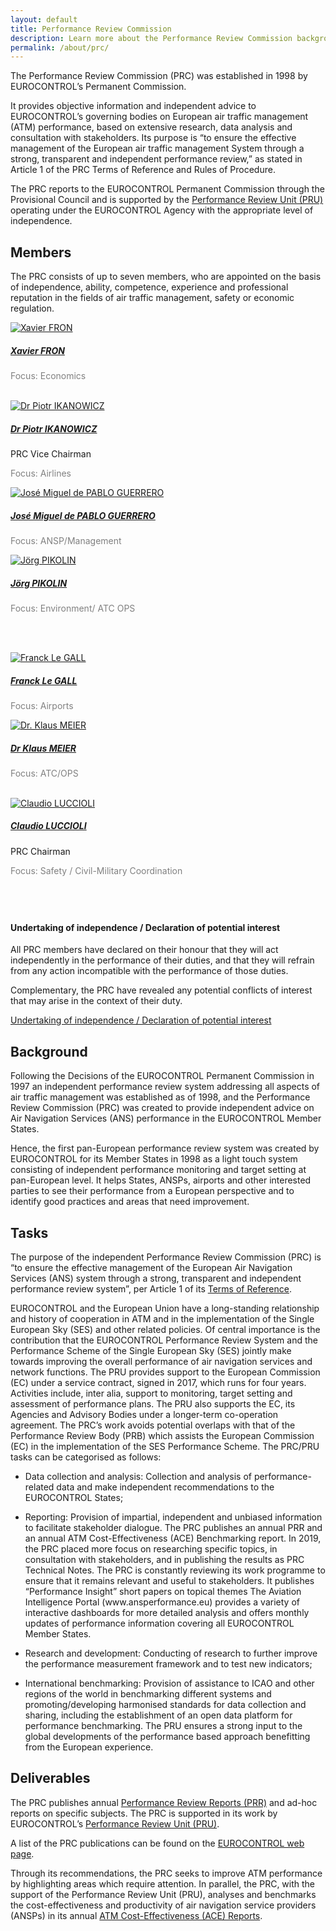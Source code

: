 ```yaml
---
layout: default
title: Performance Review Commission
description: Learn more about the Performance Review Commission background, tasks and deliverables.
permalink: /about/prc/
---
```

The Performance Review Commission (PRC) was established in 1998 by EUROCONTROL’s Permanent Commission.

It provides objective information and independent advice to EUROCONTROL’s governing bodies on European air traffic management (ATM) performance, based on extensive research, data analysis and consultation with stakeholders. Its purpose is "to ensure the effective management of the European air traffic management System through a strong, transparent and independent performance review," as stated in Article 1 of the PRC Terms of Reference and Rules of Procedure.

The PRC reports to the EUROCONTROL Permanent Commission through the Provisional Council and is supported by the [Performance Review Unit (PRU)](/about/us/) operating under the EUROCONTROL Agency with the appropriate level of independence.


## Members
The PRC consists of up to seven members, who are appointed on the basis of independence, ability, competence, experience and professional reputation in the fields of air traffic management, safety or economic regulation.

<!-- cards with PRC Members -->
<div class="container">
<div class="row">
<div class="card-deck">

<!--
<div class="card">
 <a href="/about/prc_XF"><img class="card-img-top" src="/images/prc/prc_XF.jpg" alt="Xavier FRON">
  <div class="card-body"><h5 class="card-title">Xavier FRON</h5></a><p class="card-text" style="color:grey">Focus: Economics</p><br>
  <p class="card-text" style="color:grey">Focus: Economics</p>
  [Undertaking of independence](/about/prc/#undertaking-of-independence-declaration-of-potential-interest-1)
  </div></div>
-->

<div class="card">
 <a href="/about/prc_XF"><img class="card-img-top" src="/images/prc/prc_XF_2025.jpg" alt="Xavier FRON">
  <div class="card-body"><h5 class="card-title">Xavier FRON</h5></a><p class="card-text" style="color:grey">Focus: Economics</p><br>
  </div></div>

<div class="card">
 <a href="/about/prc_PI"><img class="card-img-top" src="/images/prc/prc_PI_2025.jpg" alt="Dr Piotr IKANOWICZ">
  <div class="card-body"><h5 class="card-title">Dr Piotr IKANOWICZ</h5></a><p class="card-text">PRC Vice Chairman</p><p class="card-text" style="color:grey">Focus: Airlines</p>
  </div></div>

<div class="card">
  <a href="/about/prc_JPG"><img class="card-img-top" src="/images/prc/prc_JM_2025.jpg" alt="José Miguel de PABLO GUERRERO">
  <div class="card-body"><h5 class="card-title">José Miguel de PABLO GUERRERO</h5></a><p class="card-text" style="color:grey">Focus: ANSP/Management</p>
  </div></div> 

<div class="card">
  <a href="/about/prc_JP"><img class="card-img-top" src="/images/prc/prc_JP_2025.JPG" alt="Jörg PIKOLIN ">
  <div class="card-body"><h5 class="card-title">Jörg PIKOLIN </h5></a><p class="card-text" style="color:grey">Focus: Environment/ ATC OPS</p><br>
</div></div>

</div>
</div>
</div> 
<br>
<div class="container">
<div class="row">
<div class="card-deck">

 <a href="/about/prc_FLG"><div class="card">
  <img class="card-img-top" src="/images/prc/prc_FLG_2025.jpg" alt="Franck Le GALL ">
  <div class="card-body"><h5 class="card-title">Franck Le GALL</h5></a>
  <p class="card-text" style="color:grey">Focus: Airports</p>
  </div></div> 

  <div class="card">
  <a href="/about/prc_KM"><img class="card-img-top" src="/images/prc/prc_KM_2025.jpg" alt="Dr. Klaus MEIER ">
  <div class="card-body"><h5 class="card-title">Dr Klaus MEIER </h5></a><p class="card-text" style="color:grey">Focus: ATC/OPS</p><br>
  </div></div>

<div class="card">
  <a href="/about/prc_CL"><img class="card-img-top" src="/images/prc/prc_CL_2025.jpg" alt="Claudio LUCCIOLI ">
  <div class="card-body"><h5 class="card-title">Claudio LUCCIOLI </h5></a><p class="card-text">PRC Chairman</p><p class="card-text" style="color:grey">Focus: Safety / Civil-Military Coordination</p>
  </div></div>

<div class="card">
  <img class="card-img-top" src="" alt="">
  <div class="card-body"><h5 class="card-title"></h5><p class="card-text"></p>
  </div></div>

</div>
</div>
</div>

<br>

#### Undertaking of independence / Declaration of potential interest
All PRC members have declared on their honour that they will act independently in the performance of their duties, and that they will refrain from any action incompatible with the performance of those duties. 

Complementary, the PRC have revealed any potential conflicts of interest that may arise in the context of their duty.

<a href="/library/prc/2023_2025_PRC_UoI_DoI.pdf" download>Undertaking of independence / Declaration of potential interest</a>

## Background
Following the Decisions of the EUROCONTROL Permanent Commission in 1997 an independent performance review system addressing all aspects of air traffic management was established as of 1998, and the Performance Review Commission (PRC) was created to provide independent advice on Air Navigation Services (ANS) performance in the EUROCONTROL Member States. 

Hence, the first pan-European performance review system was created by EUROCONTROL for its Member States in 1998 as a light touch system consisting of independent performance monitoring and target setting at pan-European level. It helps States, ANSPs, airports and other interested parties to see their performance from a European perspective and to identify good practices and areas that need improvement.  

## Tasks

The purpose of the independent Performance Review Commission (PRC) is “to ensure the effective management of the European Air Navigation Services (ANS) system through a strong, transparent and independent performance review system”, per Article 1 of its [Terms of Reference][prcterms]. 

EUROCONTROL and the European Union have a long-standing relationship and history of cooperation in ATM and in the implementation of the Single European Sky (SES) and other related policies. Of central importance is the contribution that the EUROCONTROL Performance Review System and the Performance Scheme of the Single European Sky (SES) jointly make towards improving the overall performance of air navigation services and network functions. The PRU provides support to the European Commission (EC) under a service contract, signed in 2017, which runs for four years. Activities include, inter alia, support to monitoring, target setting and assessment of performance plans. The PRU also supports the EC, its Agencies and Advisory Bodies under a longer-term co-operation agreement. 
The PRC’s work avoids potential overlaps with that of the Performance Review Body (PRB) which assists the European Commission (EC) in the implementation of the SES Performance Scheme. The PRC/PRU tasks can be categorised as follows:

*	Data collection and analysis: Collection and analysis of performance-related data and make independent recommendations to the EUROCONTROL 
States;

*	Reporting: Provision of impartial, independent and unbiased information to facilitate stakeholder dialogue. The PRC publishes an annual PRR and an annual ATM Cost-Effectiveness (ACE) Benchmarking report. In 2019, the PRC placed more focus on researching specific topics, in consultation with stakeholders, and in publishing the results as PRC Technical Notes. The PRC is constantly reviewing its work programme to ensure that it remains relevant and useful to stakeholders. It publishes “Performance Insight” short papers on topical themes 
The Aviation Intelligence Portal (www.ansperformance.eu) provides a variety of interactive dashboards for more detailed analysis and offers monthly updates of performance information covering all EUROCONTROL Member States. 

*	Research and development: Conducting of research to further improve the performance measurement framework and to test new indicators;

*	International benchmarking: Provision of assistance to ICAO and other regions of the world in benchmarking different systems and promoting/developing harmonised standards for data collection and sharing, including the establishment of an open data platform for performance benchmarking. The PRU ensures a strong input to the global developments of the performance based approach benefitting from the European experience.

## Deliverables

The PRC publishes annual [Performance Review Reports (PRR)](/publications/prc/prr/) and ad-hoc reports on specific subjects. The PRC is supported in its work by EUROCONTROL’s [Performance Review Unit (PRU)](/about/us/).

A list of the PRC publications can be found on the [EUROCONTROL web page][prcdeliverables].

Through its recommendations, the PRC seeks to improve ATM performance by highlighting areas which require attention. In parallel, the PRC, with the support of the Performance Review Unit (PRU), analyses and benchmarks the cost-effectiveness and productivity of air navigation service providers (ANSPs) in its annual [ATM Cost-Effectiveness (ACE) Reports](/economics/ace/).


[prcdeliverables]: https://www.eurocontrol.int/air-navigation-services-performance-review#deliverables "PRC Deliverables"
[prcterms]: https://www.eurocontrol.int/publication/performance-review-commission-terms-reference-and-rules-procedure "PRC Terms of Reference and Rules of Procedure"
